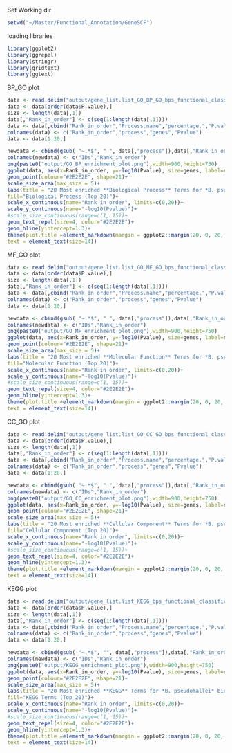 Set Working dir

```r
setwd("~/Master/Functional_Annotation/GeneSCF")
```

loading libraries

```r
library(ggplot2)
library(ggrepel)
library(stringr)
library(gridtext)
library(ggtext)


```

BP_GO plot

```r
data <- read.delim("output/gene_list.list_GO_BP_GO_bps_functional_classification.tsv", header=TRUE)
data <- data[order(data$P.value),]
size <- length(data[,1])
data[,"Rank_in_order"] <- c(seq(1:length(data[,1])))
data <- data[,cbind("Rank_in_order","Process.name","percentage.","P.value")]
colnames(data) <- c("Rank_in_order","process","genes","Pvalue")
data <- data[1:20,]

newdata <- cbind(gsub( "~.*$", " ", data[,"process"]),data[,"Rank_in_order"])
colnames(newdata) <- c("IDs","Rank_in_order")
png(paste0("output/GO_BP_enrichment_plot.png"),width=900,height=750)
ggplot(data, aes(x=Rank_in_order, y=-log10(Pvalue), size=genes, label=newdata[,"IDs"],fill=str_wrap(paste0(data[,"process"]),35, 0, 0)),guide=FALSE)+
geom_point(colour="#2E2E2E", shape=21)+ 
scale_size_area(max_size = 5)+ 
labs(title = "20 Most enriched **Biological Process** Terms for *B. pseudomallei* biofilm-related genes",
fill="Biological Process (Top 20)")+
scale_x_continuous(name="Rank in order", limits=c(0,20))+
scale_y_continuous(name="-log10(Pvalue)")+
#scale_size_continuous(range=c(1, 15))+
geom_text_repel(size=4, color="#2E2E2E")+
geom_hline(yintercept=1.3)+
theme(plot.title =element_markdown(margin = ggplot2::margin(20, 0, 20, 0), size=22),
text = element_text(size=14))
```

MF_GO plot

```r
data <- read.delim("output/gene_list.list_GO_MF_GO_bps_functional_classification.tsv", header=TRUE)
data <- data[order(data$P.value),]
size <- length(data[,1])
data[,"Rank_in_order"] <- c(seq(1:length(data[,1])))
data <- data[,cbind("Rank_in_order","Process.name","percentage.","P.value")]
colnames(data) <- c("Rank_in_order","process","genes","Pvalue")
data <- data[1:20,]

newdata <- cbind(gsub( "~.*$", " ", data[,"process"]),data[,"Rank_in_order"])
colnames(newdata) <- c("IDs","Rank_in_order")
png(paste0("output/GO_MF_enrichment_plot.png"),width=900,height=750)
ggplot(data, aes(x=Rank_in_order, y=-log10(Pvalue), size=genes, label=newdata[,"IDs"],fill=str_wrap(paste0(data[,"process"]),35, 0, 0)),guide=FALSE)+
geom_point(colour="#2E2E2E", shape=21)+ 
scale_size_area(max_size = 5)+ 
labs(title = "20 Most enriched **Molecular Function** Terms for *B. pseudomallei* biofilm-related genes", 
fill="Molecular Function (Top 20)")+
scale_x_continuous(name="Rank in order", limits=c(0,20))+
scale_y_continuous(name="-log10(Pvalue)")+
#scale_size_continuous(range=c(1, 15))+
geom_text_repel(size=4, color="#2E2E2E")+
geom_hline(yintercept=1.3)+
theme(plot.title =element_markdown(margin = ggplot2::margin(20, 0, 20, 0), size=22),
text = element_text(size=14))
```

CC_GO plot

```r
data <- read.delim("output/gene_list.list_GO_CC_GO_bps_functional_classification.tsv", header=TRUE)
data <- data[order(data$P.value),]
size <- length(data[,1])
data[,"Rank_in_order"] <- c(seq(1:length(data[,1])))
data <- data[,cbind("Rank_in_order","Process.name","percentage.","P.value")]
colnames(data) <- c("Rank_in_order","process","genes","Pvalue")
data <- data[1:20,]

newdata <- cbind(gsub( "~.*$", " ", data[,"process"]),data[,"Rank_in_order"])
colnames(newdata) <- c("IDs","Rank_in_order")
png(paste0("output/GO_CC_enrichment_plot.png"),width=900,height=750)
ggplot(data, aes(x=Rank_in_order, y=-log10(Pvalue), size=genes, label=newdata[,"IDs"],fill=str_wrap(paste0(data[,"process"]),35, 0, 0)),guide=FALSE)+
geom_point(colour="#2E2E2E", shape=21)+ 
scale_size_area(max_size = 5)+ 
labs(title = "20 Most enriched **Cellular Component** Terms for *B. pseudomallei* biofilm-related genes", 
fill="Cellular Component (Top 20)")+
scale_x_continuous(name="Rank in order", limits=c(0,20))+
scale_y_continuous(name="-log10(Pvalue)")+
#scale_size_continuous(range=c(1, 15))+
geom_text_repel(size=4, color="#2E2E2E")+
geom_hline(yintercept=1.3)+
theme(plot.title =element_markdown(margin = ggplot2::margin(20, 0, 20, 0), size=22),
text = element_text(size=14))
```

KEGG plot

```r
data <- read.delim("output/gene_list.list_KEGG_bps_functional_classification.tsv", header=TRUE)
data <- data[order(data$P.value),]
size <- length(data[,1])
data[,"Rank_in_order"] <- c(seq(1:length(data[,1])))
data <- data[,cbind("Rank_in_order","Process.name","percentage.","P.value")]
colnames(data) <- c("Rank_in_order","process","genes","Pvalue")
data <- data[1:20,]

newdata <- cbind(gsub( "~.*$", "", data[,"process"]),data[,"Rank_in_order"])
colnames(newdata) <- c("IDs","Rank_in_order")
png(paste0("output/KEGG_enrichment_plot.png"),width=900,height=750)
ggplot(data, aes(x=Rank_in_order, y=-log10(Pvalue), size=genes, label=newdata[,"IDs"],fill=str_wrap(paste0(data[,"process"]),35, 0, 0)),guide=FALSE)+
geom_point(colour="#2E2E2E", shape=21)+ 
scale_size_area(max_size = 5)+ 
labs(title = "20 Most enriched **KEGG** Terms for *B. pseudomallei* biofilm-related genes", 
fill="KEGG Terms (Top 20)")+
scale_x_continuous(name="Rank in order", limits=c(0,20))+
scale_y_continuous(name="-log10(Pvalue)")+
#scale_size_continuous(range=c(1, 15))+
geom_text_repel(size=4, color="#2E2E2E")+
geom_hline(yintercept=1.3)+
theme(plot.title =element_markdown(margin = ggplot2::margin(20, 0, 20, 0), size=22),
text = element_text(size=14))
```